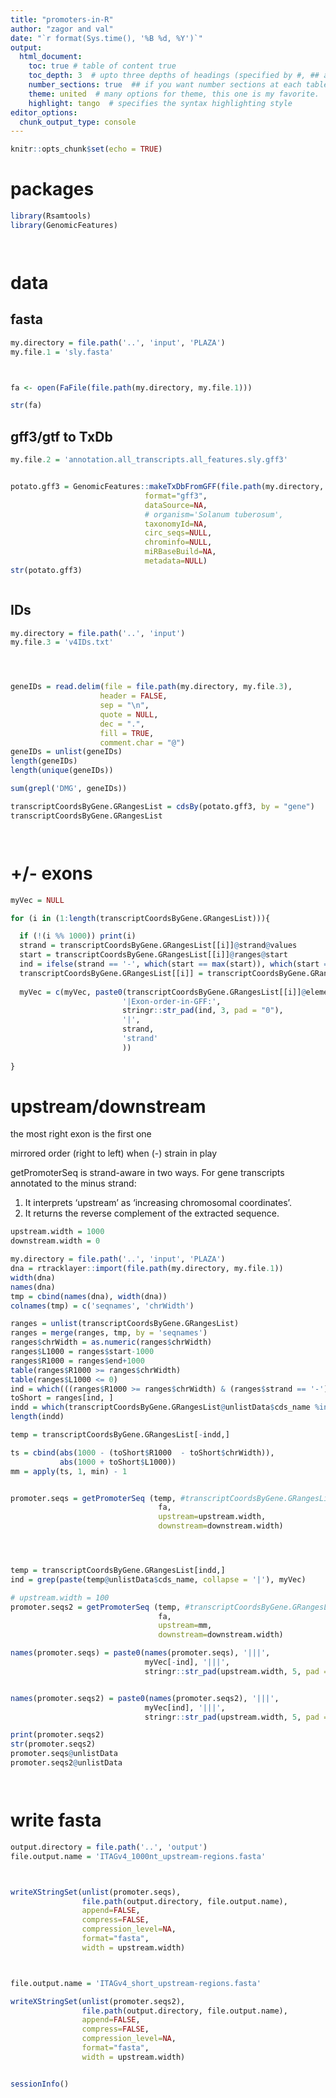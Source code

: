 ```yaml
---
title: "promoters-in-R"
author: "zagor and val"
date: "`r format(Sys.time(), '%B %d, %Y')`"
output: 
  html_document:
    toc: true # table of content true
    toc_depth: 3  # upto three depths of headings (specified by #, ## and ###)
    number_sections: true  ## if you want number sections at each table header
    theme: united  # many options for theme, this one is my favorite.
    highlight: tango  # specifies the syntax highlighting style
editor_options: 
  chunk_output_type: console
---
```


```r
knitr::opts_chunk$set(echo = TRUE)
```




# packages

```r



library(Rsamtools)
library(GenomicFeatures)




```

# data



## fasta


```r

my.directory = file.path('..', 'input', 'PLAZA')
my.file.1 = 'sly.fasta'



fa <- open(FaFile(file.path(my.directory, my.file.1)))

str(fa)

```


## gff3/gtf to TxDb
```r



my.file.2 = 'annotation.all_transcripts.all_features.sly.gff3'


potato.gff3 = GenomicFeatures::makeTxDbFromGFF(file.path(my.directory, my.file.2),
                              format="gff3",
                              dataSource=NA,
                              # organism='Solanum tuberosum',
                              taxonomyId=NA,
                              circ_seqs=NULL,
                              chrominfo=NULL,
                              miRBaseBuild=NA,
                              metadata=NULL)
str(potato.gff3)



```


## IDs
```r

my.directory = file.path('..', 'input')
my.file.3 = 'v4IDs.txt'




geneIDs = read.delim(file = file.path(my.directory, my.file.3), 
                    header = FALSE, 
                    sep = "\n", 
                    quote = NULL,
                    dec = ".", 
                    fill = TRUE, 
                    comment.char = "@")
geneIDs = unlist(geneIDs)
length(geneIDs)
length(unique(geneIDs))

sum(grepl('DMG', geneIDs))

transcriptCoordsByGene.GRangesList = cdsBy(potato.gff3, by = "gene") 
transcriptCoordsByGene.GRangesList




```

# +/- exons

```r

myVec = NULL

for (i in (1:length(transcriptCoordsByGene.GRangesList))){

  if (!(i %% 1000)) print(i)
  strand = transcriptCoordsByGene.GRangesList[[i]]@strand@values
  start = transcriptCoordsByGene.GRangesList[[i]]@ranges@start
  ind = ifelse(strand == '-', which(start == max(start)), which(start == min(start)))
  transcriptCoordsByGene.GRangesList[[i]] = transcriptCoordsByGene.GRangesList[[i]][ind,]
 
  myVec = c(myVec, paste0(transcriptCoordsByGene.GRangesList[[i]]@elementMetadata[,2],
                         '|Exon-order-in-GFF:',
                         stringr::str_pad(ind, 3, pad = "0"),
                         '|',
                         strand,
                         'strand'
                         ))
  
}


```



# upstream/downstream

the most right exon is the first one

mirrored order (right to left) when (-) strain in play


getPromoterSeq is strand-aware in two ways.  For gene transcripts annotated to the minus strand:

   1) It interprets 'upstream' as 'increasing chromosomal coordinates'.
   2) It returns the reverse complement of the extracted sequence.


```r


upstream.width = 1000
downstream.width = 0

my.directory = file.path('..', 'input', 'PLAZA')
dna = rtracklayer::import(file.path(my.directory, my.file.1))
width(dna)
names(dna)
tmp = cbind(names(dna), width(dna))
colnames(tmp) = c('seqnames', 'chrWidth')

ranges = unlist(transcriptCoordsByGene.GRangesList)
ranges = merge(ranges, tmp, by = 'seqnames')
ranges$chrWidth = as.numeric(ranges$chrWidth)
ranges$L1000 = ranges$start-1000
ranges$R1000 = ranges$end+1000
table(ranges$R1000 >= ranges$chrWidth)
table(ranges$L1000 <= 0)
ind = which(((ranges$R1000 >= ranges$chrWidth) & (ranges$strand == '-')) | ((ranges$L1000 < 0) & (ranges$strand == '+')))
toShort = ranges[ind, ]
indd = which(transcriptCoordsByGene.GRangesList@unlistData$cds_name %in% toShort$cds_name)
length(indd)

temp = transcriptCoordsByGene.GRangesList[-indd,]

ts = cbind(abs(1000 - (toShort$R1000  - toShort$chrWidth)),
           abs(1000 + toShort$L1000))
mm = apply(ts, 1, min) - 1


promoter.seqs = getPromoterSeq (temp, #transcriptCoordsByGene.GRangesList,
                                 fa, 
                                 upstream=upstream.width, 
                                 downstream=downstream.width)




temp = transcriptCoordsByGene.GRangesList[indd,]
ind = grep(paste(temp@unlistData$cds_name, collapse = '|'), myVec)

# upstream.width = 100
promoter.seqs2 = getPromoterSeq (temp, #transcriptCoordsByGene.GRangesList,
                                 fa, 
                                 upstream=mm, 
                                 downstream=downstream.width)

names(promoter.seqs) = paste0(names(promoter.seqs), '|||', 
                              myVec[-ind], '|||', 
                              stringr::str_pad(upstream.width, 5, pad = "0"), 'nt-upstream')


names(promoter.seqs2) = paste0(names(promoter.seqs2), '|||', 
                              myVec[ind], '|||', 
                              stringr::str_pad(upstream.width, 5, pad = "0"), 'nt-upstream')

print(promoter.seqs2)
str(promoter.seqs2)
promoter.seqs@unlistData
promoter.seqs2@unlistData




```



# write fasta
```r




output.directory = file.path('..', 'output')
file.output.name = 'ITAGv4_1000nt_upstream-regions.fasta'



writeXStringSet(unlist(promoter.seqs), 
                file.path(output.directory, file.output.name),
                append=FALSE,
                compress=FALSE, 
                compression_level=NA, 
                format="fasta",
                width = upstream.width)



file.output.name = 'ITAGv4_short_upstream-regions.fasta'

writeXStringSet(unlist(promoter.seqs2), 
                file.path(output.directory, file.output.name),
                append=FALSE,
                compress=FALSE, 
                compression_level=NA, 
                format="fasta",
                width = upstream.width)



```



```r

sessionInfo()

```

